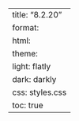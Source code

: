 ---
title: "8.2.20"
format:
    html:
        theme:
            light: flatly
            dark: darkly
        css: styles.css
        toc: true
---
